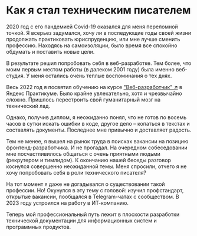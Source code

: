 # Как я стал техническим писателем

2020 год с его пандемией Covid-19 оказался для меня переломной точкой. Я всерьез задумался, хочу ли в последующие годы своей жизни продолжать практиковать юриспруденцию, или мне лучше сменить профессию. Находясь на самоизоляции, было время все спокойно обдумать и поставить новые цели.

В результате решил попробовать себя в веб-разработке. Тем более, что моим первым местом работы (в далеком 2001 году) была именно веб-студия. У меня остались очень теплые воспоминания о тех днях.

Весь 2022 год я посвятил обучению на курсе ["Веб-разработчик" ↗](https://practicum.yandex.ru/web/) в Яндекс Практикуме. Было крайне увлекательно, хотя и чрезвычайно сложно. Пришлось перестроить свой гуманитарный мозг на технический лад.

Однако, получив диплом, я неожиданно понял, что не готов по восемь часов в сутки искать ошибки в коде, другое дело – копаться в текстах и составлять документы. Последнее мне привычно и доставляет радость.

Тем не менее, я вышел на рынок труда в поисках вакансии на позицию фронтенд-разработчика. И не прогадал. На очередном собеседовании мне посчастливилось общаться с очень приятными людьми (рекрутером и тимлидом). К окончанию нашей беседы разговор коснулся совершенно неожиданной темы. Меня спросили, отчего я не хочу попробовать себя в роли технического писателя?

На тот момент я даже не догадывался о существовании такой профессии. Но! Окунулся в эту тему с головой: изучил профстандарт, открытые вакансии, пообщался в Telegram-чатах с сообществом. В 2023 году устроился на работу в ИТ-компанию.

Теперь мой профессиональный путь лежит в плоскости разработки технической документации для информационных систем и программных продуктов.
